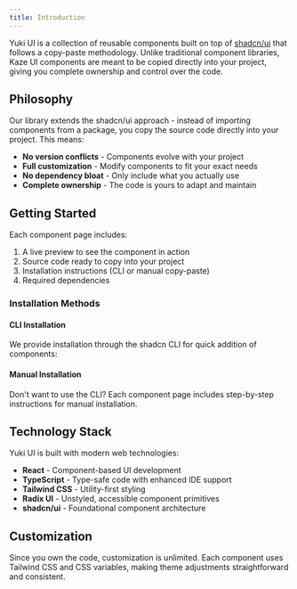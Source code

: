 ```yaml
---
title: Introduction
---
```


Yuki UI is a collection of reusable components built on top of [shadcn/ui](https://ui.shadcn.com/) that follows a copy-paste methodology. Unlike traditional component libraries, Kaze UI components are meant to be copied directly into your project, giving you complete ownership and control over the code.

## Philosophy

Our library extends the shadcn/ui approach - instead of importing components from a package, you copy the source code directly into your project. This means:

- **No version conflicts** - Components evolve with your project
- **Full customization** - Modify components to fit your exact needs
- **No dependency bloat** - Only include what you actually use
- **Complete ownership** - The code is yours to adapt and maintain

## Getting Started

Each component page includes:

1. A live preview to see the component in action
2. Source code ready to copy into your project
3. Installation instructions (CLI or manual copy-paste)
4. Required dependencies

### Installation Methods

#### CLI Installation

We provide installation through the shadcn CLI for quick addition of components:

<InstallComponent comp="<component-name>" />

#### Manual Installation

Don't want to use the CLI? Each component page includes step-by-step instructions for manual installation.

## Technology Stack

Yuki UI is built with modern web technologies:

- **React** - Component-based UI development
- **TypeScript** - Type-safe code with enhanced IDE support
- **Tailwind CSS** - Utility-first styling
- **Radix UI** - Unstyled, accessible component primitives
- **shadcn/ui** - Foundational component architecture

## Customization

Since you own the code, customization is unlimited. Each component uses Tailwind CSS and CSS variables, making theme adjustments straightforward and consistent.
